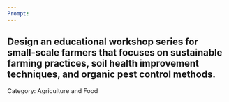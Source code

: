 ```yaml
---
Prompt:
---
```

Design an educational workshop series for small-scale farmers that focuses on sustainable farming practices, soil health improvement techniques, and organic pest control methods.
---
Category: Agriculture and Food
